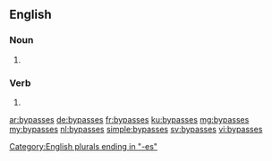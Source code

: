 ==English==

===Noun===
{{head|en|plural}}

# {{plural of|bypass|lang=en}}

===Verb===
{{head|en}}

# {{en-third-person singular of|bypass}}

[[Category:English plurals ending in "-es"]]

[[ar:bypasses]]
[[de:bypasses]]
[[fr:bypasses]]
[[ku:bypasses]]
[[mg:bypasses]]
[[my:bypasses]]
[[nl:bypasses]]
[[simple:bypasses]]
[[sv:bypasses]]
[[vi:bypasses]]